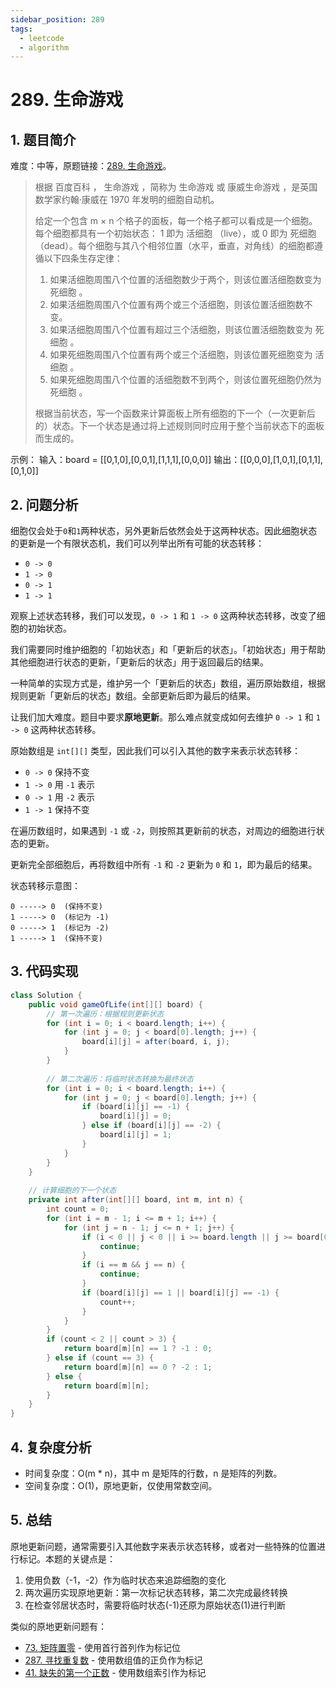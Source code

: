 ```yaml
---
sidebar_position: 289
tags:
  - leetcode
  - algorithm
---
```


# 289. 生命游戏

## 1. 题目简介

难度：<Yellow>中等</Yellow>，原题链接：[289. 生命游戏](https://leetcode.cn/problems/game-of-life/)。

> 根据 百度百科 ， 生命游戏 ，简称为 生命游戏 或 康威生命游戏 ，是英国数学家约翰·康威在 1970 年发明的细胞自动机。
>
> 给定一个包含 m × n 个格子的面板，每一个格子都可以看成是一个细胞。每个细胞都具有一个初始状态： 1 即为 活细胞 （live），或 0 即为 死细胞 （dead）。每个细胞与其八个相邻位置（水平，垂直，对角线）的细胞都遵循以下四条生存定律：
>
> 1. 如果活细胞周围八个位置的活细胞数少于两个，则该位置活细胞数变为 死细胞 。
> 2. 如果活细胞周围八个位置有两个或三个活细胞，则该位置活细胞数不变。
> 3. 如果活细胞周围八个位置有超过三个活细胞，则该位置活细胞数变为 死细胞 。
> 4. 如果死细胞周围八个位置有两个或三个活细胞，则该位置死细胞变为 活细胞 。
> 5. 如果死细胞周围八个位置的活细胞数不到两个，则该位置死细胞仍然为 死细胞 。
>
> 根据当前状态，写一个函数来计算面板上所有细胞的下一个（一次更新后的）状态。下一个状态是通过将上述规则同时应用于整个当前状态下的面板而生成的。

示例：
输入：board = [[0,1,0],[0,0,1],[1,1,1],[0,0,0]]
输出：[[0,0,0],[1,0,1],[0,1,1],[0,1,0]]

## 2. 问题分析

细胞仅会处于`0`和`1`两种状态，另外更新后依然会处于这两种状态。因此细胞状态的更新是一个有限状态机，我们可以列举出所有可能的状态转移：

- `0 -> 0`
- `1 -> 0`
- `0 -> 1`
- `1 -> 1`

观察上述状态转移，我们可以发现，`0 -> 1` 和 `1 -> 0` 这两种状态转移，改变了细胞的初始状态。

我们需要同时维护细胞的「初始状态」和「更新后的状态」。「初始状态」用于帮助其他细胞进行状态的更新，「更新后的状态」用于返回最后的结果。

一种简单的实现方式是，维护另一个「更新后的状态」数组，遍历原始数组，根据规则更新「更新后的状态」数组。全部更新后即为最后的结果。

让我们加大难度。题目中要求**原地更新**。那么难点就变成如何去维护 `0 -> 1` 和 `1 -> 0` 这两种状态转移。

原始数组是 `int[][]` 类型，因此我们可以引入其他的数字来表示状态转移：

- `0 -> 0` 保持不变
- `1 -> 0` 用 `-1` 表示
- `0 -> 1` 用 `-2` 表示
- `1 -> 1` 保持不变

在遍历数组时，如果遇到 `-1` 或 `-2`，则按照其更新前的状态，对周边的细胞进行状态的更新。

更新完全部细胞后，再将数组中所有 `-1` 和 `-2` 更新为 `0` 和 `1`，即为最后的结果。

状态转移示意图：
```
0 -----> 0  (保持不变)
1 -----> 0  (标记为 -1)
0 -----> 1  (标记为 -2)
1 -----> 1  (保持不变)
```

## 3. 代码实现

```java
class Solution {
    public void gameOfLife(int[][] board) {
        // 第一次遍历：根据规则更新状态
        for (int i = 0; i < board.length; i++) {
            for (int j = 0; j < board[0].length; j++) {
                board[i][j] = after(board, i, j);
            }
        }
        
        // 第二次遍历：将临时状态转换为最终状态
        for (int i = 0; i < board.length; i++) {
            for (int j = 0; j < board[0].length; j++) {
                if (board[i][j] == -1) {
                    board[i][j] = 0;
                } else if (board[i][j] == -2) {
                    board[i][j] = 1;
                }
            }
        }
    }
    
    // 计算细胞的下一个状态
    private int after(int[][] board, int m, int n) {
        int count = 0;
        for (int i = m - 1; i <= m + 1; i++) {
            for (int j = n - 1; j <= n + 1; j++) {
                if (i < 0 || j < 0 || i >= board.length || j >= board[0].length) {
                    continue;
                }
                if (i == m && j == n) {
                    continue;
                }
                if (board[i][j] == 1 || board[i][j] == -1) {
                    count++;
                }
            }
        }
        if (count < 2 || count > 3) {
            return board[m][n] == 1 ? -1 : 0;
        } else if (count == 3) {
            return board[m][n] == 0 ? -2 : 1;
        } else {
            return board[m][n];
        }
    }
}
```

## 4. 复杂度分析

- 时间复杂度：O(m * n)，其中 m 是矩阵的行数，n 是矩阵的列数。
- 空间复杂度：O(1)，原地更新，仅使用常数空间。

## 5. 总结

原地更新问题，通常需要引入其他数字来表示状态转移，或者对一些特殊的位置进行标记。本题的关键点是：

1. 使用负数（-1，-2）作为临时状态来追踪细胞的变化
2. 两次遍历实现原地更新：第一次标记状态转移，第二次完成最终转换
3. 在检查邻居状态时，需要将临时状态(-1)还原为原始状态(1)进行判断

类似的原地更新问题有：

- [73. 矩阵置零](https://leetcode.cn/problems/set-matrix-zeroes/) - 使用首行首列作为标记位
- [287. 寻找重复数](https://leetcode.cn/problems/find-the-duplicate-number/) - 使用数组值的正负作为标记
- [41. 缺失的第一个正数](https://leetcode.cn/problems/first-missing-positive/) - 使用数组索引作为标记
